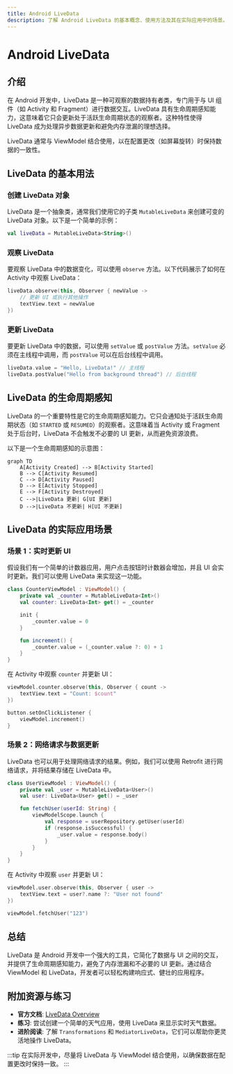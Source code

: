 ```yaml
---
title: Android LiveData
description: 了解 Android LiveData 的基本概念、使用方法及其在实际应用中的场景。本文适合初学者，包含代码示例和实际案例。
---
```


# Android LiveData

## 介绍

在 Android 开发中，LiveData 是一种可观察的数据持有者类，专门用于与 UI 组件（如 Activity 和 Fragment）进行数据交互。LiveData 具有生命周期感知能力，这意味着它只会更新处于活跃生命周期状态的观察者。这种特性使得 LiveData 成为处理异步数据更新和避免内存泄漏的理想选择。

LiveData 通常与 ViewModel 结合使用，以在配置更改（如屏幕旋转）时保持数据的一致性。

## LiveData 的基本用法

### 创建 LiveData 对象

LiveData 是一个抽象类，通常我们使用它的子类 `MutableLiveData` 来创建可变的 LiveData 对象。以下是一个简单的示例：

```kotlin
val liveData = MutableLiveData<String>()
```

### 观察 LiveData

要观察 LiveData 中的数据变化，可以使用 `observe` 方法。以下代码展示了如何在 Activity 中观察 LiveData：

```kotlin
liveData.observe(this, Observer { newValue ->
    // 更新 UI 或执行其他操作
    textView.text = newValue
})
```

### 更新 LiveData

要更新 LiveData 中的数据，可以使用 `setValue` 或 `postValue` 方法。`setValue` 必须在主线程中调用，而 `postValue` 可以在后台线程中调用。

```kotlin
liveData.value = "Hello, LiveData!" // 主线程
liveData.postValue("Hello from background thread") // 后台线程
```

## LiveData 的生命周期感知

LiveData 的一个重要特性是它的生命周期感知能力。它只会通知处于活跃生命周期状态（如 `STARTED` 或 `RESUMED`）的观察者。这意味着当 Activity 或 Fragment 处于后台时，LiveData 不会触发不必要的 UI 更新，从而避免资源浪费。

以下是一个生命周期感知的示意图：

```mermaid
graph TD
    A[Activity Created] --> B[Activity Started]
    B --> C[Activity Resumed]
    C --> D[Activity Paused]
    D --> E[Activity Stopped]
    E --> F[Activity Destroyed]
    C -->|LiveData 更新| G[UI 更新]
    D -->|LiveData 不更新| H[UI 不更新]
```

## LiveData 的实际应用场景

### 场景 1：实时更新 UI

假设我们有一个简单的计数器应用，用户点击按钮时计数器会增加，并且 UI 会实时更新。我们可以使用 LiveData 来实现这一功能。

```kotlin
class CounterViewModel : ViewModel() {
    private val _counter = MutableLiveData<Int>()
    val counter: LiveData<Int> get() = _counter

    init {
        _counter.value = 0
    }

    fun increment() {
        _counter.value = (_counter.value ?: 0) + 1
    }
}
```

在 Activity 中观察 `counter` 并更新 UI：

```kotlin
viewModel.counter.observe(this, Observer { count ->
    textView.text = "Count: $count"
})

button.setOnClickListener {
    viewModel.increment()
}
```

### 场景 2：网络请求与数据更新

LiveData 也可以用于处理网络请求的结果。例如，我们可以使用 Retrofit 进行网络请求，并将结果存储在 LiveData 中。

```kotlin
class UserViewModel : ViewModel() {
    private val _user = MutableLiveData<User>()
    val user: LiveData<User> get() = _user

    fun fetchUser(userId: String) {
        viewModelScope.launch {
            val response = userRepository.getUser(userId)
            if (response.isSuccessful) {
                _user.value = response.body()
            }
        }
    }
}
```

在 Activity 中观察 `user` 并更新 UI：

```kotlin
viewModel.user.observe(this, Observer { user ->
    textView.text = user?.name ?: "User not found"
})

viewModel.fetchUser("123")
```

## 总结

LiveData 是 Android 开发中一个强大的工具，它简化了数据与 UI 之间的交互，并提供了生命周期感知能力，避免了内存泄漏和不必要的 UI 更新。通过结合 ViewModel 和 LiveData，开发者可以轻松构建响应式、健壮的应用程序。

## 附加资源与练习

- **官方文档**: [LiveData Overview](https://developer.android.com/topic/libraries/architecture/livedata)
- **练习**: 尝试创建一个简单的天气应用，使用 LiveData 来显示实时天气数据。
- **进阶阅读**: 了解 `Transformations` 和 `MediatorLiveData`，它们可以帮助你更灵活地操作 LiveData。

:::tip
在实际开发中，尽量将 LiveData 与 ViewModel 结合使用，以确保数据在配置更改时保持一致。
:::
